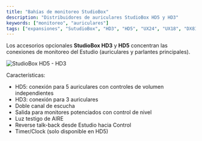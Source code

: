 ```yaml
---
title: "Bahías de monitoreo StudioBox"
description: "Distribuidores de auriculares StudioBox HD5 y HD3"
keywords: ["monitoreo", "auriculares"]
tags: ["expansiones", "SutudioBox", "HD3", "HD5", "UX24", "UX18", "DX816", "D612"]
---
```


Los accesorios opcionales **StudioBox HD3** y **HD5** concentran las conexiones de monitoreo del Estudio (auriculares y parlantes principales).

![StudioBox HD5 - HD3](/images/accesorios/HD5-HD3.png)

Características:

- HD5: conexión para 5 auriculares con controles de volumen independientes
- HD3: conexión para 3 auriculares
- Doble canal de escucha
- Salida para monitores potenciados con control de nivel
- Luz testigo de AIRE
- Reverse talk-back desde Estudio hacia Control
- Timer/Clock (solo disponible en HD5)